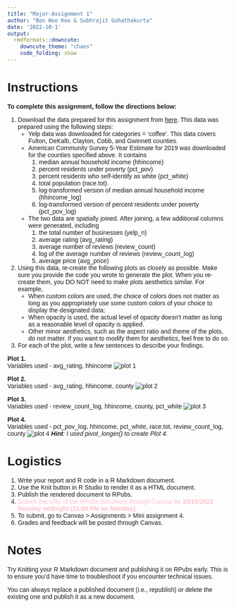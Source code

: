 ```yaml
---
title: "Major-Assignment 1"
author: "Bon Woo Koo & Subhrajit Guhathakurta"
date: '2022-10-1'
output:
  rmdformats::downcute:
    downcute_theme: "chaos"
    code_folding: show
---
```


<style type="text/css">
  body{
  font-family: Arial;
  }
</style>

# Instructions



**To complete this assignment, follow the directions below:**

1. Download the data prepared for this assignment from [here](https://bonwookoo.github.io/UrbanAnalytics2022/Assignment/mini_4/coffee.csv). This data was prepared using the following steps:
    * Yelp data was downloaded for categories = 'coffee'. This data covers Fulton, DeKalb, Clayton, Cobb, and Gwinnett counties. 
    * American Community Survey 5-Year Estimate for 2019 was downloaded for the counties specified above. It contains 
        (1) median annual household income (hhincome)
        (2) percent residents under poverty (pct_pov)
        (3) percent residents who self-identify as white (pct_white)
        (4) total population (race.tot). 
        (5) log-transformed version of median annual household income (hhincome_log)
        (6) log-transformed version of percent residents under poverty (pct_pov_log)
    * The two data are spatially joined. After joining, a few additional columns were generated, including 
        (1) the total number of businesses (yelp_n)
        (2) average rating (avg_rating)
        (3) average number of reviews (review_count)
        (4) log of the average number of reviews (review_count_log)
        (5) average price (avg_price)

2. Using this data, re-create the following plots as closely as possible. Make sure you provide the code you wrote to generate the plot. When you re-create them, you DO NOT need to make plots aesthetics similar. For example, 
    * When custom colors are used, the choice of colors does not matter as long as you appropriately use some custom colors of your choice to display the designated data; 
    * When opacity is used, the actual level of opacity doesn't matter as long as a reasonable level of opacity is applied. 
    * Other minor aesthetics, such as the aspect ratio and theme of the plots, do not matter. If you want to modify them for aesthetics, feel free to do so.
    
3. For each of the plot, write a few sentences to describe your findings.


**Plot 1.**   
Variables used - avg_rating, hhincome
![plot 1](q1.jpg)
 
**Plot 2.**   
Variables used - avg_rating, hhincome, county
![plot 2](q2.jpg)

**Plot 3.**   
Variables used - review_count_log, hhincome, county, pct_white
![plot 3](q3.jpg)

**Plot 4.**  
Variables used - pct_pov_log, hhincome, pct_white, race.tot, review_count_log, county
![plot 4](q4.jpg)
***Hint**: I used pivot_longer() to create Plot 4.*


# Logistics
1. Write your report and R code in a R Markdown document. 
2. Use the Knit button in R Studio to render it as a HTML document.
3. Publish the rendered document to RPubs.
4. <font color="pink">Submit the URL of the RPubs document through Canvas by **10/10/2022 Monday midnight (11:59 PM on Monday).** </font>
5. To submit, go to Canvas > Assignments > Mini assignment 4.
6. Grades and feedback will be posted through Canvas.



    
# Notes
Try Knitting your R Markdown document and publishing it on RPubs early. This is to ensure you'd have time to troubleshoot if you encounter technical issues.

You can always replace a published document (i.e., republish) or delete the existing one and publish it as a new document. 